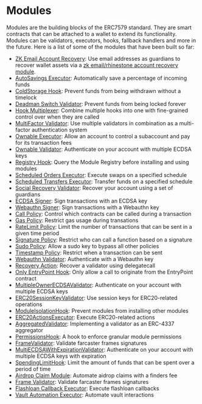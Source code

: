 # Modules

Modules are the building blocks of the ERC7579 standard. They are smart contracts that can be attached to a wallet to extend its functionality. Modules can be validators, executors, hooks, fallback handlers and more in the future. Here is a list of some of the modules that have been built so far:

- [ZK Email Account Recovery](https://github.com/zkemail/email-recovery/): Use email addresses as guardians to recover wallet assets via a [zk email/rhinestone account recovery module](https://prove.email/blog/recovery).
- [AutoSavings Executor](https://docs.rhinestone.wtf/module-sdk/modules/auto-savings): Automatically save a percentage of incoming funds
- [ColdStorage Hook](https://docs.rhinestone.wtf/module-sdk/modules/cold-storage-hook): Prevent funds from being withdrawn without a timelock
- [Deadman Switch Validator](https://docs.rhinestone.wtf/module-sdk/modules/deadman-switch): Prevent funds from being locked forever
- [Hook Multiplexer](https://docs.rhinestone.wtf/module-sdk/modules/hook-multi-plexer): Combine multiple hooks into one with fine-grained control over when they are called
- [MultiFactor Validator](https://docs.rhinestone.wtf/module-sdk/modules/multi-factor): Use multiple validators in combination as a multi-factor authentication system
- [Ownable Executor](https://docs.rhinestone.wtf/module-sdk/modules/ownable-executor): Allow an account to control a subaccount and pay for its transaction fees
- [Ownable Validator](https://docs.rhinestone.wtf/module-sdk/modules/ownable-validator): Authenticate on your account with multiple ECDSA keys
- [Registry Hook](https://docs.rhinestone.wtf/module-sdk/modules/registry-hook): Query the Module Registry before installing and using modules
- [Scheduled Orders Executor](https://docs.rhinestone.wtf/module-sdk/modules/scheduled-orders): Execute swaps on a specified schedule
- [Scheduled Transfers Executor](https://docs.rhinestone.wtf/module-sdk/modules/scheduled-transfers): Transfer funds on a specified schedule
- [Social Recovery Validator](https://docs.rhinestone.wtf/module-sdk/modules/social-recovery): Recover your account using a set of guardians
- [ECDSA Signer](https://github.com/zerodevapp/kernel-7579-plugins/tree/master/signers/ecdsa): Sign transactions with an ECDSA key
- [Webauthn Signer](https://github.com/zerodevapp/kernel-7579-plugins/tree/master/signers/webauthn): Sign transactions with a Webauthn key
- [Call Policy](https://github.com/zerodevapp/kernel-7579-plugins/tree/master/policies/call-policy): Control which contracts can be called during a transaction
- [Gas Policy](https://github.com/zerodevapp/kernel-7579-plugins/tree/master/policies/gas): Restrict gas usage during transations
- [RateLimit Policy](https://github.com/zerodevapp/kernel-7579-plugins/tree/master/policies/ratelimit): Limit the number of transactions that can be sent in a given time period
- [Signature Policy](https://github.com/zerodevapp/kernel-7579-plugins/tree/master/policies/signature-caller): Restrict who can call a function based on a signature
- [Sudo Policy](https://github.com/zerodevapp/kernel-7579-plugins/tree/master/policies/sudo): Allow a sudo key to bypass all other policies
- [Timestamp Policy](https://github.com/zerodevapp/kernel-7579-plugins/tree/master/policies/timestamp): Restrict when a transaction can be sent
- [Webauthn Validator](https://github.com/zerodevapp/kernel-7579-plugins/tree/master/validators/webauthn): Authenticate with a Webauthn key
- [Recovery Action](https://github.com/zerodevapp/kernel-7579-plugins/tree/master/actions/recovery): Recover a validator using delegatecall
- [Only EntryPoint Hook](https://github.com/zerodevapp/kernel-7579-plugins/blob/master/hooks/onlyEntrypoint/src/OnlyEntryPointHook.sol): Only allow a call to originate from the EntryPoint contract
- [MultipleOwnerECDSAValidator](https://github.com/etherspot/etherspot-prime-contracts/blob/master/src/modular-etherspot-wallet/modules/validators/MultipleOwnerECDSAValidator.sol): Authenticate on your account with multiple ECDSA keys
- [ERC20SessionKeyValidator](https://github.com/etherspot/etherspot-prime-contracts/blob/master/src/modular-etherspot-wallet/modules/validators/ERC20SessionKeyValidator.sol): Use session keys for ERC20-related operations
- [ModuleIsolationHook](https://github.com/etherspot/etherspot-prime-contracts/blob/master/src/modular-etherspot-wallet/modules/hooks/ModuleIsolationHook.sol): Prevent modules from installing other modules
- [ERC20ActionsExecutor](https://github.com/etherspot/etherspot-prime-contracts/blob/master/src/modular-etherspot-wallet/modules/executors/ERC20Actions.sol): Execute ERC20-related actions
- [AggregatedValidator](https://github.com/rhinestonewtf/experimental-modules/tree/main/src/AggregatedValidator): Implementing a validator as an ERC-4337 aggregator
- [PermissionsHook](https://github.com/rhinestonewtf/experimental-modules/tree/main/src/PermissionsHook): A hook to enforce granular module permissions
- [FrameValidator](https://github.com/rhinestonewtf/experimental-modules/tree/main/src/FrameValidator): Validate farcaster frames signatures
- [MultiECDSAWithExpirationValidator](https://github.com/rhinestonewtf/experimental-modules/tree/main/src/MultiECDSAWithExpirationValidator): Authenticate on your account with multiple ECDSA keys with expiration
- [SpendingLimitHook](https://github.com/rhinestonewtf/experimental-modules/tree/main/src/SpendingLimitHook): Limit the amount of funds that can be spent over a period of time
- [Airdrop Claim Module](https://github.com/Destiner/module-airdrop-claim): Automate aidrop claims with a finders fee
- [Frame Validator](https://github.com/Destiner/module-frame): Validate farcaster frames signatures
- [Flashloan Callback Executor](https://github.com/kroist/flashcall-module-erc-7579/blob/main/src/executors/FlashcallFallbackExecutor.sol): Execute flashloan callbacks
- [Vault Automation Executor](https://github.com/kot2271/Automation_Module_ERC_7579): Automate vault interactions
